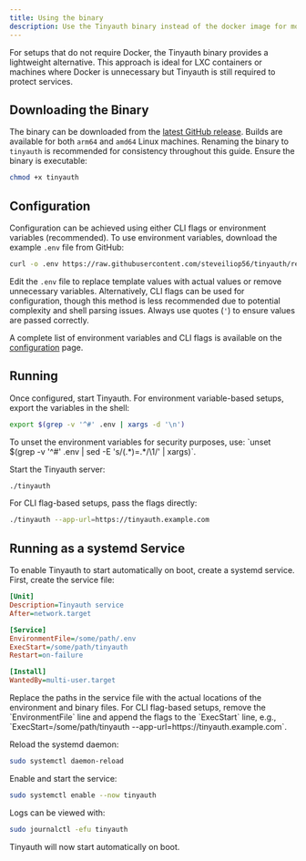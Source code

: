 ```yaml
---
title: Using the binary
description: Use the Tinyauth binary instead of the docker image for more advanced setups.
---
```


For setups that do not require Docker, the Tinyauth binary provides a lightweight alternative. This approach is ideal for LXC containers or machines where Docker is unnecessary but Tinyauth is still required to protect services.

## Downloading the Binary

The binary can be downloaded from the [latest GitHub release](https://github.com/steveiliop56/tinyauth/releases/latest). Builds are available for both `arm64` and `amd64` Linux machines. Renaming the binary to `tinyauth` is recommended for consistency throughout this guide. Ensure the binary is executable:

```sh
chmod +x tinyauth
```

## Configuration

Configuration can be achieved using either CLI flags or environment variables (recommended). To use environment variables, download the example `.env` file from GitHub:

```sh
curl -o .env https://raw.githubusercontent.com/steveiliop56/tinyauth/refs/heads/main/.env.example
```

Edit the `.env` file to replace template values with actual values or remove unnecessary variables. Alternatively, CLI flags can be used for configuration, though this method is less recommended due to potential complexity and shell parsing issues. Always use quotes (`'`) to ensure values are passed correctly.

A complete list of environment variables and CLI flags is available on the [configuration](/docs/reference/configuration) page.

## Running

Once configured, start Tinyauth. For environment variable-based setups, export the variables in the shell:

```sh
export $(grep -v '^#' .env | xargs -d '\n')
```

<Callout type="info">
  To unset the environment variables for security purposes, use: `unset $(grep
  -v '^#' .env | sed -E 's/(.*)=.*/\1/' | xargs)`.
</Callout>

Start the Tinyauth server:

```sh
./tinyauth
```

For CLI flag-based setups, pass the flags directly:

```sh
./tinyauth --app-url=https://tinyauth.example.com
```

## Running as a systemd Service

To enable Tinyauth to start automatically on boot, create a systemd service. First, create the service file:

```ini title="/etc/systemd/system/tinyauth.service"
[Unit]
Description=Tinyauth service
After=network.target

[Service]
EnvironmentFile=/some/path/.env
ExecStart=/some/path/tinyauth
Restart=on-failure

[Install]
WantedBy=multi-user.target
```

<Callout type="info">
  Replace the paths in the service file with the actual locations of the
  environment and binary files.
</Callout>

<Callout type="info">
  For CLI flag-based setups, remove the `EnvironmentFile` line and append the
  flags to the `ExecStart` line, e.g., `ExecStart=/some/path/tinyauth
  --app-url=https://tinyauth.example.com`.
</Callout>

Reload the systemd daemon:

```sh
sudo systemctl daemon-reload
```

Enable and start the service:

```sh
sudo systemctl enable --now tinyauth
```

Logs can be viewed with:

```sh
sudo journalctl -efu tinyauth
```

Tinyauth will now start automatically on boot.
